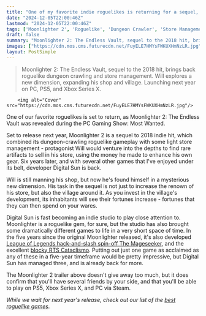 ```yaml
---
title: "One of my favorite indie roguelikes is returning for a sequel, as Moonlighter 2: The Endless Vault sets its sights on a 2025 release"
date: "2024-12-05T22:00:46Z"
lastmod: "2024-12-05T22:00:46Z"
tags: ['Moonlighter 2', 'Roguelike', 'Dungeon Crawler', 'Store Management', 'PC', 'PS5', 'Xbox Series X', 'Indie']
draft: false
summary: "Moonlighter 2: The Endless Vault, sequel to the 2018 hit, brings back roguelike dungeon crawling and store management.  Will explores a new dimension, expanding his shop and village.  Launching next year on PC, PS5, and Xbox Series X."
images: ["https://cdn.mos.cms.futurecdn.net/FuyELE7HMYsFWKUXHmNzLR.jpg"]
layout: PostSimple
---
```

> Moonlighter 2: The Endless Vault, sequel to the 2018 hit, brings back roguelike dungeon crawling and store management.  Will explores a new dimension, expanding his shop and village.  Launching next year on PC, PS5, and Xbox Series X.


        <img alt="Cover" src="https://cdn.mos.cms.futurecdn.net/FuyELE7HMYsFWKUXHmNzLR.jpg"/>
        
One of our favorite roguelikes is set to return, as Moonlighter 2: The Endless Vault was revealed during the PC Gaming Show: Most Wanted.

Set to release next year, Moonlighter 2 is a sequel to 2018 indie hit, which combined its dungeon-crawling roguelike gameplay with some light store management - protagonist Will would venture into the depths to find rare artifacts to sell in his store, using the money he made to enhance his own gear. Six years later, and with several other games that I've enjoyed under its belt, developer Digital Sun is back.

Will is still manning his shop, but now he's found himself in a mysterious new dimension. His task in the sequel is not just to increase the renown of his store, but also the village around it. As you invest in the village's development, its inhabitants will see their fortunes increase - fortunes that they can then spend on your wares. 

Digital Sun is fast becoming an indie studio to play close attention to. Moonlighter is a roguelike gem, for sure, but the studio has also brought some dramatically different games to life in a very short space of time. In the five years since the original Moonlighter released, it's also developed [League of Legends hack-and-slash spin-off The Mageseeker](https://www.gamesradar.com/the-next-league-of-legends-indie-spin-off-stars-the-character-behind-a-horrific-civil-war/), and the excellent [blocky RTS Cataclismo](https://www.gamesradar.com/games/real-time-strategy/ive-found-my-strategy-soulmate-in-cataclismo-the-new-starcraft-lego-mashup-that-proves-defending-is-way-more-fun-than-attacking/). Putting out just one game as acclaimed as any of these in a five-year timeframe would be pretty impressive, but Digital Sun has managed three, and is already back for more.

The Moonlighter 2 trailer above doesn't give away too much, but it does confirm that you'll have several friends by your side, and that you'll be able to play on PS5, Xbox Series X, and PC via Steam.

*While we wait for next year's release, check out our list of the *[<em>best roguelike games</em>](https://www.gamesradar.com/best-roguelikes-roguelites/)*.*
        